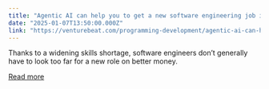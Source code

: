 ```yaml
---
title: "Agentic AI can help you to get a new software engineering job in 2025"
date: "2025-01-07T13:50:00.000Z"
link: "https://venturebeat.com/programming-development/agentic-ai-can-help-you-to-get-a-new-software-engineering-job-in-2025/"
---
```


Thanks to a widening skills shortage, software engineers don’t generally have to look too far for a new role on better money.

[Read more](https://venturebeat.com/programming-development/agentic-ai-can-help-you-to-get-a-new-software-engineering-job-in-2025/)
